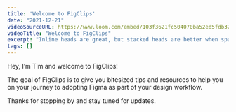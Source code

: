 ```yaml
---
title: 'Welcome to FigClips'
date: "2021-12-21"
videoSourceURL: https://www.loom.com/embed/103f3621fc504070ba52ed5fdb320e59
videoTitle: "Welcome to FigClips"
excerpt: "Inline heads are great, but stacked heads are better when space is at a premium"
tags: []
---
```


Hey, I’m Tim and welcome to FigClips!

The goal of FigClips is to give you bitesized tips and resources to help you on your journey to adopting Figma as part of your design workflow.

Thanks for stopping by and stay tuned for updates.
